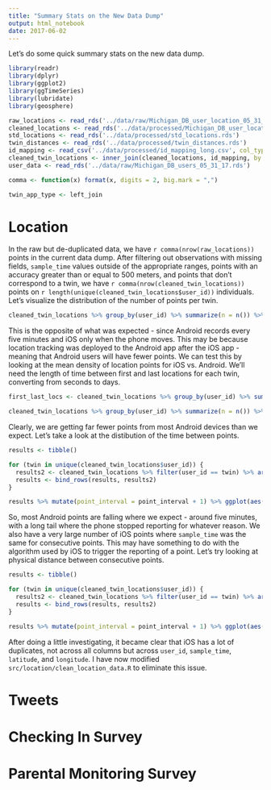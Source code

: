 ```yaml
---
title: "Summary Stats on the New Data Dump"
output: html_notebook
date: 2017-06-02
---
```


Let's do some quick summary stats on the new data dump.

```r
library(readr)
library(dplyr)
library(ggplot2)
library(ggTimeSeries)
library(lubridate)
library(geosphere)

raw_locations <- read_rds('../data/raw/Michigan_DB_user_location_05_31_17.rds')
cleaned_locations <- read_rds('../data/processed/Michigan_DB_user_location_05_31_17_cleaned.rds')
std_locations <- read_rds('../data/processed/std_locations.rds')
twin_distances <- read_rds('../data/processed/twin_distances.rds')
id_mapping <- read_csv('../data/processed/id_mapping_long.csv', col_types = 'ccc')
cleaned_twin_locations <- inner_join(cleaned_locations, id_mapping, by = c("user_id" = "alternate_id"))
user_data <- read_rds('../data/raw/Michigan_DB_users_05_31_17.rds')

comma <- function(x) format(x, digits = 2, big.mark = ",")

twin_app_type <- left_join
```


# Location

In the raw but de-duplicated data, we have `r comma(nrow(raw_locations))` points in the current data dump. After filtering out observations with missing fields, `sample_time` values outside of the appropriate ranges, points with an accuracy greater than or equal to 500 meters, and points that don't correspond to a twin, we have `r comma(nrow(cleaned_twin_locations))` points on `r length(unique(cleaned_twin_locations$user_id))` individuals. Let's visualize the distribution of the number of points per twin.

```r
cleaned_twin_locations %>% group_by(user_id) %>% summarize(n = n()) %>% filter(n < 50000) %>% left_join(user_data, by = c("user_id" = "alternate_id")) %>% ggplot(aes(x = n, color = app_type)) + geom_density()
```

This is the opposite of what was expected - since Android records every five minutes and iOS only when the phone moves. This may be because location tracking was deployed to the Android app after the iOS app - meaning that Android users will have fewer points. We can test this by looking at the mean density of location points for iOS vs. Android. We'll need the length of time between first and last locations for each twin, converting from seconds to days.

```r
first_last_locs <- cleaned_twin_locations %>% group_by(user_id) %>% summarize(first_point = min(sample_time), last_point = max(sample_time)) %>% mutate(duration_days = as.numeric(last_point - first_point)/60/60/24)

cleaned_twin_locations %>% group_by(user_id) %>% summarize(n = n()) %>% left_join(user_data, by = c("user_id" = "alternate_id")) %>% left_join(first_last_locs) %>% mutate(loc_density = n / duration_days) %>% ggplot(aes(x = loc_density, color = app_type)) + geom_density() + xlab('Points Per Day')
```

Clearly, we are getting far fewer points from most Android devices than we expect. Let's take a look at the distibution of the time between points. 

```r
results <- tibble()

for (twin in unique(cleaned_twin_locations$user_id)) {
  results2 <- cleaned_twin_locations %>% filter(user_id == twin) %>% arrange(sample_time) %>% left_join(user_data, by = c('user_id' = 'alternate_id')) %>% transmute(point_interval = lead(sample_time) - sample_time, app_type = app_type)
  results <- bind_rows(results, results2)
}
```

```r
results %>% mutate(point_interval = point_interval + 1) %>% ggplot(aes(x = point_interval, fill = app_type)) + geom_histogram() + scale_x_log10()
```

So, most Android points are falling where we expect - around five minutes, with a long tail where the phone stopped reporting for whatever reason. We also have a very large number of iOS points where `sample_time` was the same for consecutive points. This may have something to do with the algorithm used by iOS to trigger the reporting of a point. Let's try looking at physical distance between consecutive points.

```r
results <- tibble()

for (twin in unique(cleaned_twin_locations$user_id)) {
  results2 <- cleaned_twin_locations %>% filter(user_id == twin) %>% arrange(sample_time) %>% left_join(user_data, by = c('user_id' = 'alternate_id')) %>% transmute(point_interval = distHaversine(cbind(lead(.$longitude), lead(.$latitude)), cbind(.$longitude, .$latitude)), app_type = app_type)
  results <- bind_rows(results, results2)
}
```

```r
results %>% mutate(point_interval = point_interval + 1) %>% ggplot(aes(x = point_interval, fill = app_type)) + geom_histogram() + scale_x_log10()
```

After doing a little investigating, it became clear that iOS has a lot of duplicates, not across all columns but across `user_id`, `sample_time`, `latitude`, and `longitude`. I have now modified `src/location/clean_location_data.R` to eliminate this issue.

# Tweets



# Checking In Survey



# Parental Monitoring Survey


